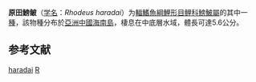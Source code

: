 {{Speciesbox 
| genus = Rhodeus
| species = haradai
| status = NE
| status_system = IUCN3.1
| authority = [[Arai|Arai]], [[Suzuki|Suzuki]] & [[Shen|Shen]], 1990
| synonyms = 
}}

'''原田鰟鲏'''（[[学名|学名]]：''Rhodeus haradai''）为[[輻鰭魚綱|輻鰭魚綱]][[鯉形目|鯉形目]][[鲤科|鲤科]][[鰟鮍屬|鰟鮍屬]]的其中一[[種|種]]，該物種分布於[[亞洲|亞洲]][[中國|中國]][[海南島|海南島]]，棲息在中底層水域，體長可達5.6公分。

== 参考文献 ==
{{reflist}}
{{Taxonbar}}

[[Category:鰟鮍屬|haradai]]
[[Category:1990年描述的魚類|R]]